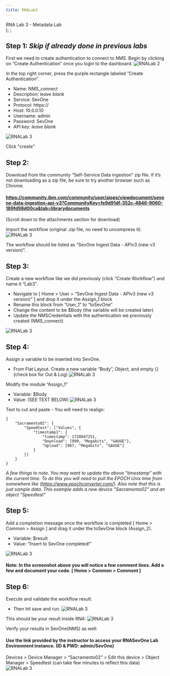 ```yaml
---
title: RNALab3
---
```

  <span>
    RNA Lab 3 - Metadata Lab <br />
  </span>
);
;

## Step 1: *Skip if already done in previous labs*
First we need to create authentication to connect to NMS. Begin by clicking on “Create Authentication” once you login to the dashboard.
![RNALab 2](images/RNA/2-1.png)

In the top right corner, press the purple rectangle labeled “Create Authentication”.

- Name: NMS_connect
- Description: *leave blank*
- Service: SevOne
- Protocol: https://
- Host: 10.0.0.10
- Username: admin
- Password: SevOne
- API key: *leave blank*

![RNALab 3](images/RNA/2-2.png)

Click "create"

## Step 2:
Download from the community “Self-Service Data ingestion” zip file. If it’s not downloading as a zip file, be sure to try another browser such as Chrome. 

#### https://community.ibm.com/community/user/aiops/viewdocument/sevone-data-ingestion-api-v3?CommunityKey=fe9d91df-352c-4846-9060-189fd98d00ca&tab=librarydocuments
(Scroll down to the attachments section for download)

Import the workflow (original .zip file, no need to uncompress it).
![RNALab 3](images/RNA/3-1.png)

The workflow should be listed as “SevOne Ingest Data - APIv3 (new v3 version)”.

## Step 3:

Create a new workflow like we did previously (click “Create Workflow”) and name it “Lab3”. 

- Navigate to [ Home > User > “SevOne Ingest Data - APIv3 (new v3 version)” ] and drop it under the Assign_1 block
- Rename this block from “User_1” to “toSevOne”
- Change the content to be $Body (the variable will be created later)
- Update the NMSCredentials with the authentication we previously created (NMS_connect)

![RNALab 3](images/RNA/3-2.png)

## Step 4:
Assign a variable to be inserted into SevOne.

- From Flat Layout. Create a new variable “Body”, Object, and empty {} (check box for Out & Log)
![RNALab 3](images/RNA/3-5.png)

Modify the module “Assign_1”​

- Variable: $Body   ​
- Value: (SEE TEXT BELOW)
![RNALab 3](images/RNA/3-6.png)

Text to cut and paste - You will need to realign: 
```
{
    "Sacramento02": {
        "Speedtest": ["Values", {
            "timestamp1": {
                "timestamp": 1720047251,
                "Download": [999, "Megabits", "GAUGE"],
                "Upload": [967, "Megabits", "GAUGE"]
            }
        }]
    }
}
```
*A few things to note. You may want to update the above "timestamp" with the current time. To do this you will need to pull the EPOCH Unix time from somewhere like (https://www.epochconverter.com/). Also note that this is just sample data. This example adds a new device "Sacramento02" and an object "Speedtest"*

## Step 5:
Add a completion message once the workflow is completed [ Home > Common > Assign ] and drag it under the toSevOne block (Assign_2).

- Variable: $result
- Value: “Insert to SevOne completed!”


![RNALab 3](images/RNA/3-7.png)

#### Note: In the screenshot above you will notice a few comment lines. Add a few and document your code. [ Home > Common > Comment ]


## Step 6:
Execute and validate the workflow result.

- Then hit save and run.
![RNALab 3](images/RNA/3-3.png)


This should be your result inside RNA:
![RNALab 3](images/RNA/3-4.png)

Verify your results in SevOne(NMS) as well:
#### Use the link provided by the instructor to access your RNASevOne Lab Environment instance. (ID & PWD: admin/SevOne)


Devices > Device Manager > “Sacramento02” > Edit this device > Object Manager > Speedtest   (can take few minutes to reflect this data)
![RNALab 3](images/RNA/3-8.png)

